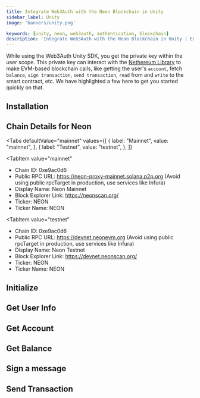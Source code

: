```yaml
---
title: Integrate Web3Auth with the Neon Blockchain in Unity
sidebar_label: Unity
image: 'banners/unity.png'

keywords: [unity, neon, web3auth, authentication, blockchain]
description: 'Integrate Web3Auth with the Neon Blockchain in Unity | Embedded Wallets'
---
```



<SEO
  title="Integrate Web3Auth with the Neon Blockchain in Unity"
  description="Integrate Web3Auth with the Neon Blockchain in Unity | Embedded Wallets"
  image="https://web3auth.io/docs/banners/neon.png"
  slug="/embedded-wallets/connect-blockchain/evm/neon/unity"
/>

While using the Web3Auth Unity SDK, you get the private key within the user scope. This private key can interact with the [Nethereum Library](https://nethereum.com/) to make EVM-based blockchain calls, like getting the user's `account`, fetch `balance`, `sign transaction`, `send transaction`, `read` from and `write` to the smart contract, etc. We have highlighted a few here to get you started quickly on that.

## Installation

<InstallationSnippet />

## Chain Details for Neon

<Tabs
 defaultValue="mainnet"
  values={[
    { label: "Mainnet", value: "mainnet", },
    { label: "Testnet", value: "testnet", },
  ]}
>
<TabItem
  value="mainnet"
>

- Chain ID: 0xe9ac0d6
- Public RPC URL: https://neon-proxy-mainnet.solana.p2p.org (Avoid using public rpcTarget in production, use services like Infura)
- Display Name: Neon Mainnet
- Block Explorer Link: https://neonscan.org/
- Ticker: NEON
- Ticker Name: NEON

</TabItem>

<TabItem
  value="testnet"
>

- Chain ID: 0xe9ac0d6
- Public RPC URL: https://devnet.neonevm.org (Avoid using public rpcTarget in production, use services like Infura)
- Display Name: Neon Testnet
- Block Explorer Link: https://devnet.neonscan.org/
- Ticker: NEON
- Ticker Name: NEON

</TabItem>
</Tabs>

## Initialize

<InitialisationSnippet />

## Get User Info

<UserInfoSnippet />

## Get Account

<GetAccountSnippet />

## Get Balance

<GetBalanceSnippet />

## Sign a message

<SignMessageSnippet />

## Send Transaction

<SendTransactionSnippet />
